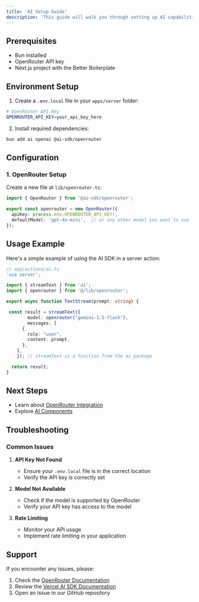 ```yaml
---
title: 'AI Setup Guide'
description: 'This guide will walk you through setting up AI capabilities in your application using the Better Boilerplate.'
---
```


## Prerequisites

- Bun installed
- OpenRouter API key
- Next.js project with the Better Boilerplate

## Environment Setup

1. Create a `.env.local` file in your `apps/server` folder:

```bash
# OpenRouter API Key
OPENROUTER_API_KEY=your_api_key_here
```

2. Install required dependencies:

```bash
bun add ai openai @ai-sdk/openrouter
```

## Configuration

### 1. OpenRouter Setup

Create a new file at `lib/openrouter.ts`:

```typescript
import { OpenRouter } from '@ai-sdk/openrouter';

export const openrouter = new OpenRouter({
  apiKey: process.env.OPENROUTER_API_KEY!,
  defaultModel: 'gpt-4o-mini',  // or any other model you want to use
});
```

## Usage Example

Here's a simple example of using the AI SDK in a server action:

```typescript
// app/actions/ai.ts
'use server';

import { streamText } from 'ai';
import { openrouter } from '@/lib/openrouter';

export async function TextStream(prompt: string) {

 const result = streamText({
		model: openrouter("gemini-1.5-flash"),
		messages: [
      {
        role: "user",
        content: prompt,
      },
    ],
	}); // streamText is a function from the ai package

  return result;
}
```

## Next Steps

- Learn about [OpenRouter Integration](./open-router)
- Explore [AI Components](./components)

## Troubleshooting

### Common Issues

1. **API Key Not Found**
   - Ensure your `.env.local` file is in the correct location
   - Verify the API key is correctly set

2. **Model Not Available**
   - Check if the model is supported by OpenRouter
   - Verify your API key has access to the model

3. **Rate Limiting**
   - Monitor your API usage
   - Implement rate limiting in your application

## Support

If you encounter any issues, please:

1. Check the [OpenRouter Documentation](https://openrouter.ai/docs)
2. Review the [Vercel AI SDK Documentation](https://sdk.vercel.ai/docs)
3. Open an issue in our GitHub repository 